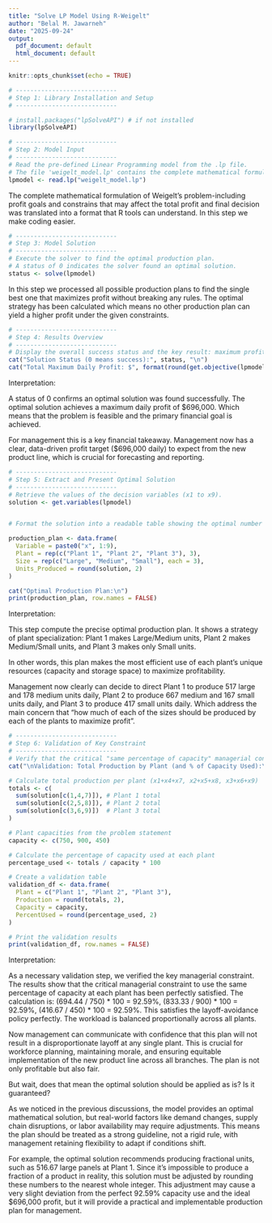---
title: "Solve LP Model Using R-Weigelt"
author: "Belal M. Jawarneh"
date: "2025-09-24"
output:
  pdf_document: default
  html_document: default
---

```{r setup, include=FALSE}
knitr::opts_chunk$set(echo = TRUE)
```


```{r}
# ----------------------------
# Step 1: Library Installation and Setup
# ----------------------------

# install.packages("lpSolveAPI") # if not installed
library(lpSolveAPI)
```


```{r}
# ----------------------------
# Step 2: Model Input
# ----------------------------
# Read the pre-defined Linear Programming model from the .lp file.
# The file 'weigelt_model.lp' contains the complete mathematical formulation.
lpmodel <- read.lp("weigelt_model.lp")
```

The complete mathematical formulation of Weigelt's problem-including profit goals and constrains that may affect the total profit and final decision was translated into a format that R tools can understand. In this step we make coding easier.

```{r}
# ----------------------------
# Step 3: Model Solution
# ----------------------------
# Execute the solver to find the optimal production plan.
# A status of 0 indicates the solver found an optimal solution.
status <- solve(lpmodel)
```
In this step we processed all possible production plans to find the single best one that maximizes profit without breaking any rules. The optimal strategy has been calculated which means no other production plan can yield a higher profit under the given constraints.

```{r}
# ----------------------------
# Step 4: Results Overview
# ----------------------------
# Display the overall success status and the key result: maximum profit.
cat("Solution Status (0 means success):", status, "\n")
cat("Total Maximum Daily Profit: $", format(round(get.objective(lpmodel), 2), big.mark = ","), "\n\n")
```
Interpretation: 

A status of 0 confirms an optimal solution was found successfully. The optimal solution achieves a maximum daily profit of \$696,000. Which means that the problem is feasible and the primary financial goal is achieved.

For management this is a key financial takeaway. Management now has a clear, data-driven profit target ($696,000 daily) to expect from the new product line, which is crucial for forecasting and reporting.

```{r}
# ----------------------------
# Step 5: Extract and Present Optimal Solution
# ----------------------------
# Retrieve the values of the decision variables (x1 to x9).
solution <- get.variables(lpmodel)


# Format the solution into a readable table showing the optimal number of units to produce for each size at each plant.

production_plan <- data.frame(
  Variable = paste0("x", 1:9),
  Plant = rep(c("Plant 1", "Plant 2", "Plant 3"), 3),
  Size = rep(c("Large", "Medium", "Small"), each = 3),
  Units_Produced = round(solution, 2)
)

cat("Optimal Production Plan:\n")
print(production_plan, row.names = FALSE)
```

Interpretation: 

This step compute the precise optimal production plan. It shows a strategy of plant specialization: Plant 1 makes Large/Medium units, Plant 2 makes Medium/Small units, and Plant 3 makes only Small units.

In other words, this plan makes the most efficient use of each plant's unique resources (capacity and storage space) to maximize profitability.

Management now clearly can decide to direct Plant 1 to produce 517 large and 178 medium units daily, Plant 2 to produce 667 medium and 167 small units daily, and Plant 3 to produce 417 small units daily. Which address the main concern that "how much of each of the sizes should be produced by each of the plants to maximize profit".


```{r}
# ----------------------------
# Step 6: Validation of Key Constraint
# ----------------------------
# Verify that the critical "same percentage of capacity" managerial constraint is satisfied by the solution.
cat("\nValidation: Total Production by Plant (and % of Capacity Used):\n")

# Calculate total production per plant (x1+x4+x7, x2+x5+x8, x3+x6+x9)
totals <- c(
  sum(solution[c(1,4,7)]), # Plant 1 total
  sum(solution[c(2,5,8)]), # Plant 2 total
  sum(solution[c(3,6,9)])  # Plant 3 total
)

# Plant capacities from the problem statement
capacity <- c(750, 900, 450)

# Calculate the percentage of capacity used at each plant
percentage_used <- totals / capacity * 100

# Create a validation table
validation_df <- data.frame(
  Plant = c("Plant 1", "Plant 2", "Plant 3"),
  Production = round(totals, 2),
  Capacity = capacity,
  PercentUsed = round(percentage_used, 2)
)

# Print the validation results
print(validation_df, row.names = FALSE)

```



Interpretation: 

As a necessary validation step, we verified the key managerial constraint. The results show that the critical managerial constraint to use the same percentage of capacity at each plant has been perfectly satisfied. The calculation is: (694.44 / 750) * 100 = 92.59%, (833.33 / 900) * 100 = 92.59%, (416.67 / 450) * 100 = 92.59%. This satisfies the layoff-avoidance policy perfectly. The workload is balanced proportionally across all plants.

Now management can communicate with confidence that this plan will not result in a disproportionate layoff at any single plant. This is crucial for workforce planning, maintaining morale, and ensuring equitable implementation of the new product line across all branches. The plan is not only profitable but also fair.


But wait, does that mean the optimal solution should be applied as is? Is it guaranteed?

As we noticed in the previous discussions, the model provides an optimal mathematical solution, but real-world factors like demand changes, supply chain disruptions, or labor availability may require adjustments. This means the plan should be treated as a strong guideline, not a rigid rule, with management retaining flexibility to adapt if conditions shift.

For example, the optimal solution recommends producing fractional units, such as 516.67 large panels at Plant 1. Since it's impossible to produce a fraction of a product in reality, this solution must be adjusted by rounding these numbers to the nearest whole integer. This adjustment may cause a very slight deviation from the perfect 92.59% capacity use and the ideal $696,000 profit, but it will provide a practical and implementable production plan for management.